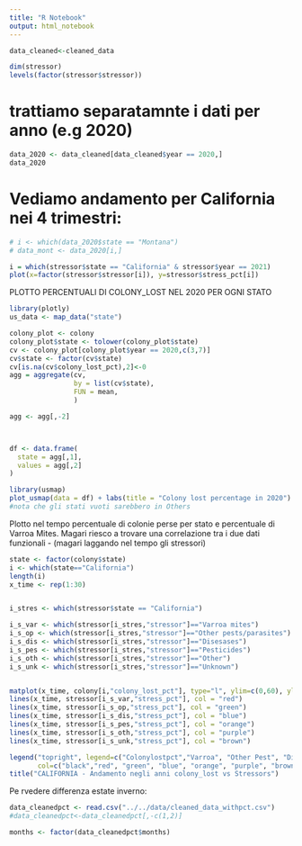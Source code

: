 ```yaml
---
title: "R Notebook"
output: html_notebook
---
```


```r
data_cleaned<-cleaned_data
```
```r
dim(stressor)
levels(factor(stressor$stressor))
```




# trattiamo separatamnte i dati per anno (e.g 2020)
```r
data_2020 <- data_cleaned[data_cleaned$year == 2020,]
data_2020
```
# Vediamo andamento per California nei 4 trimestri:
```r
# i <- which(data_2020$state == "Montana")
# data_mont <- data_2020[i,]
```
```r
i = which(stressor$state == "California" & stressor$year == 2021)
plot(x=factor(stressor$stressor[i]), y=stressor$stress_pct[i])
```

PLOTTO PERCENTUALI DI COLONY_LOST NEL 2020 PER OGNI STATO
```r
library(plotly)
us_data <- map_data("state")

colony_plot <- colony
colony_plot$state <- tolower(colony_plot$state)
cv <- colony_plot[colony_plot$year == 2020,c(3,7)]
cv$state <- factor(cv$state)
cv[is.na(cv$colony_lost_pct),2]<-0 
agg = aggregate(cv,
                by = list(cv$state),
                FUN = mean,
                )

agg <- agg[,-2]



df <- data.frame(
  state = agg[,1],
  values = agg[,2]
)

library(usmap)
plot_usmap(data = df) + labs(title = "Colony lost percentage in 2020")
#nota che gli stati vuoti sarebbero in Others
```

Plotto nel tempo percentuale di colonie perse per stato e percentuale di Varroa Mites.
Magari riesco a trovare una correlazione tra i due dati funzionali - (magari laggando nel
tempo gli stressori)

```r
state <- factor(colony$state)
i <- which(state=="California")
length(i)
x_time <- rep(1:30)


i_stres <- which(stressor$state == "California")

i_s_var <- which(stressor[i_stres,"stressor"]=="Varroa mites")
i_s_op <- which(stressor[i_stres,"stressor"]=="Other pests/parasites")
i_s_dis <- which(stressor[i_stres,"stressor"]=="Disesases")
i_s_pes <- which(stressor[i_stres,"stressor"]=="Pesticides")
i_s_oth <- which(stressor[i_stres,"stressor"]=="Other")
i_s_unk <- which(stressor[i_stres,"stressor"]=="Unknown")


matplot(x_time, colony[i,"colony_lost_pct"], type="l", ylim=c(0,60), ylab="Percentage")
lines(x_time, stressor[i_s_var,"stress_pct"], col = "red")
lines(x_time, stressor[i_s_op,"stress_pct"], col = "green")
lines(x_time, stressor[i_s_dis,"stress_pct"], col = "blue")
lines(x_time, stressor[i_s_pes,"stress_pct"], col = "orange")
lines(x_time, stressor[i_s_oth,"stress_pct"], col = "purple")
lines(x_time, stressor[i_s_unk,"stress_pct"], col = "brown")

legend("topright", legend=c("Colonylostpct","Varroa", "Other Pest", "Disesases", "Pesticides", "Other", "Unknown"),
       col=c("black","red", "green", "blue", "orange", "purple", "brown" ), cex=0.8, lwd = 1)
title("CALIFORNIA - Andamento negli anni colony_lost vs Stressors")

```
Pe rvedere differenza estate inverno:
```r
data_cleanedpct <- read.csv("../../data/cleaned_data_withpct.csv")
#data_cleanedpct<-data_cleanedpct[,-c(1,2)]

months <- factor(data_cleanedpct$months)

```























